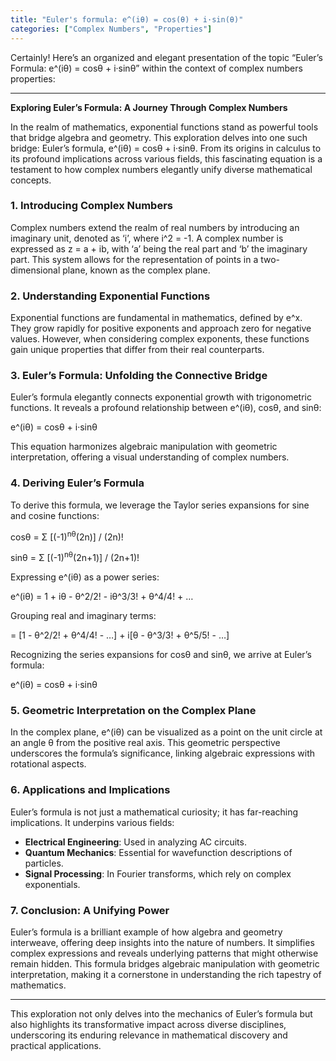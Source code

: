 ```yaml
---
title: "Euler's formula: e^(iθ) = cos(θ) + i·sin(θ)"
categories: ["Complex Numbers", "Properties"]
---
```




Certainly! Here's an organized and elegant presentation of the topic "Euler's Formula: e^(iθ) = cosθ + i·sinθ" within the context of complex numbers properties:

---

**Exploring Euler's Formula: A Journey Through Complex Numbers**

In the realm of mathematics, exponential functions stand as powerful tools that bridge algebra and geometry. This exploration delves into one such bridge: Euler's formula, e^(iθ) = cosθ + i·sinθ. From its origins in calculus to its profound implications across various fields, this fascinating equation is a testament to how complex numbers elegantly unify diverse mathematical concepts.

### 1. **Introducing Complex Numbers**

Complex numbers extend the realm of real numbers by introducing an imaginary unit, denoted as 'i', where i^2 = -1. A complex number is expressed as z = a + ib, with 'a' being the real part and 'b' the imaginary part. This system allows for the representation of points in a two-dimensional plane, known as the complex plane.

### 2. **Understanding Exponential Functions**

Exponential functions are fundamental in mathematics, defined by e^x. They grow rapidly for positive exponents and approach zero for negative values. However, when considering complex exponents, these functions gain unique properties that differ from their real counterparts.

### 3. **Euler's Formula: Unfolding the Connective Bridge**

Euler's formula elegantly connects exponential growth with trigonometric functions. It reveals a profound relationship between e^(iθ), cosθ, and sinθ:

e^(iθ) = cosθ + i·sinθ

This equation harmonizes algebraic manipulation with geometric interpretation, offering a visual understanding of complex numbers.

### 4. **Deriving Euler's Formula**

To derive this formula, we leverage the Taylor series expansions for sine and cosine functions:

cosθ = Σ [(-1)^nθ^(2n)] / (2n)!

sinθ = Σ [(-1)^nθ^(2n+1)] / (2n+1)! 

Expressing e^(iθ) as a power series:

e^(iθ) = 1 + iθ - θ^2/2! - iθ^3/3! + θ^4/4! + ...

Grouping real and imaginary terms:

= [1 - θ^2/2! + θ^4/4! - ...] + i[θ - θ^3/3! + θ^5/5! - ...]

Recognizing the series expansions for cosθ and sinθ, we arrive at Euler's formula:

e^(iθ) = cosθ + i·sinθ

### 5. **Geometric Interpretation on the Complex Plane**

In the complex plane, e^(iθ) can be visualized as a point on the unit circle at an angle θ from the positive real axis. This geometric perspective underscores the formula's significance, linking algebraic expressions with rotational aspects.

### 6. **Applications and Implications**

Euler's formula is not just a mathematical curiosity; it has far-reaching implications. It underpins various fields:

- **Electrical Engineering**: Used in analyzing AC circuits.
- **Quantum Mechanics**: Essential for wavefunction descriptions of particles.
- **Signal Processing**: In Fourier transforms, which rely on complex exponentials.

### 7. **Conclusion: A Unifying Power**

Euler's formula is a brilliant example of how algebra and geometry interweave, offering deep insights into the nature of numbers. It simplifies complex expressions and reveals underlying patterns that might otherwise remain hidden. This formula bridges algebraic manipulation with geometric interpretation, making it a cornerstone in understanding the rich tapestry of mathematics.

---

This exploration not only delves into the mechanics of Euler's formula but also highlights its transformative impact across diverse disciplines, underscoring its enduring relevance in mathematical discovery and practical applications.
